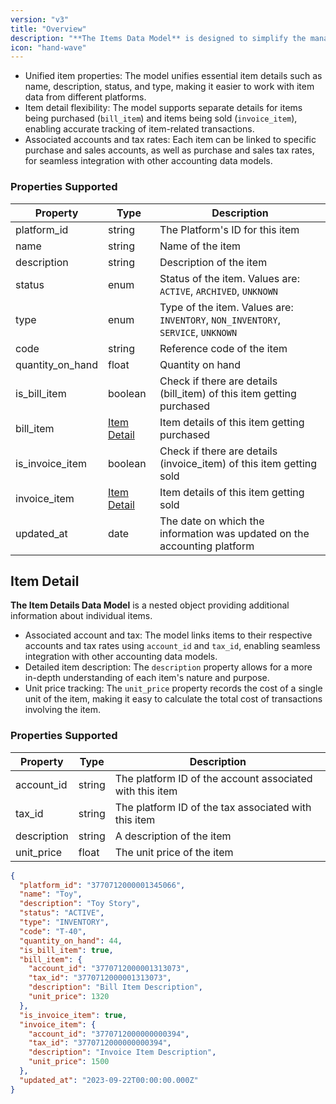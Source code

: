 ```yaml
---
version: "v3"
title: "Overview"
description: "**The Items Data Model** is designed to simplify the management and retrieval of item-related information across various accounting platforms. "
icon: "hand-wave"
---
```


- Unified item properties: The model unifies essential item details such as name, description, status, and type, making it easier to work with item data from different platforms.
- Item detail flexibility: The model supports separate details for items being purchased (`bill_item`) and items being sold (`invoice_item`), enabling accurate tracking of item-related transactions.
- Associated accounts and tax rates: Each item can be linked to specific purchase and sales accounts, as well as purchase and sales tax rates, for seamless integration with other accounting data models.

### Properties Supported

| Property         | Type                                                                   | Description                                                                      |
| ---------------- | ---------------------------------------------------------------------- | -------------------------------------------------------------------------------- |
| platform_id      | string                                                                 | The Platform's ID for this item                                                  |
| name             | string                                                                 | Name of the item                                                                 |
| description      | string                                                                 | Description of the item                                                          |
| status           | enum                                                                   | Status of the item. Values are: `ACTIVE`, `ARCHIVED`, `UNKNOWN`                  |
| type             | enum                                                                   | Type of the item. Values are: `INVENTORY`, `NON_INVENTORY`, `SERVICE`, `UNKNOWN` |
| code             | string                                                                 | Reference code of the item                                                       |
| quantity_on_hand | float                                                                  | Quantity on hand                                                                 |
| is_bill_item     | boolean                                                                | Check if there are details (bill_item) of this item getting purchased            |
| bill_item        | [Item Detail](/api-reference/v3/accounting/items/overview#item-detail) | Item details of this item getting purchased                                      |
| is_invoice_item  | boolean                                                                | Check if there are details (invoice_item) of this item getting sold              |
| invoice_item     | [Item Detail](/api-reference/v3/accounting/items/overview#item-detail) | Item details of this item getting sold                                           |
| updated_at       | date                                                                   | The date on which the information was updated on the accounting platform         |

## Item Detail

**The Item Details Data Model** is a nested object providing additional information about individual items.

- Associated account and tax: The model links items to their respective accounts and tax rates using `account_id` and `tax_id`, enabling seamless integration with other accounting data models.
- Detailed item description: The `description` property allows for a more in-depth understanding of each item's nature and purpose.
- Unit price tracking: The `unit_price` property records the cost of a single unit of the item, making it easy to calculate the total cost of transactions involving the item.

### Properties Supported

| Property    | Type   | Description                                              |
| ----------- | ------ | -------------------------------------------------------- |
| account_id  | string | The platform ID of the account associated with this item |
| tax_id      | string | The platform ID of the tax associated with this item     |
| description | string | A description of the item                                |
| unit_price  | float  | The unit price of the item                               |

<ResponseExample name="The Items Object">

```json The Items Response Object
{
  "platform_id": "3770712000001345066",
  "name": "Toy",
  "description": "Toy Story",
  "status": "ACTIVE",
  "type": "INVENTORY",
  "code": "T-40",
  "quantity_on_hand": 44,
  "is_bill_item": true,
  "bill_item": {
    "account_id": "3770712000001313073",
    "tax_id": "3770712000001313073",
    "description": "Bill Item Description",
    "unit_price": 1320
  },
  "is_invoice_item": true,
  "invoice_item": {
    "account_id": "3770712000000000394",
    "tax_id": "3770712000000000394",
    "description": "Invoice Item Description",
    "unit_price": 1500
  },
  "updated_at": "2023-09-22T00:00:00.000Z"
}
```

</ResponseExample>
